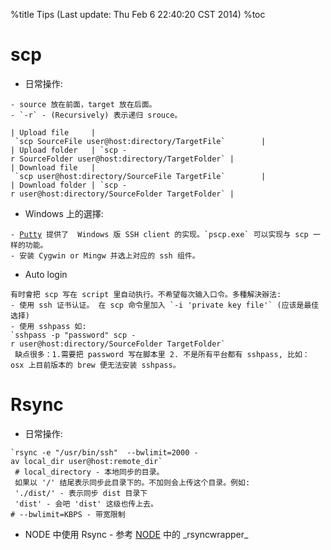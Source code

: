 %title Tips (Last update: Thu Feb  6 22:40:20 CST 2014)
%toc

= scp =
* 日常操作:<br>
 - source 放在前面，target 放在后面。
 - `-r` - (Recursively) 表示递归 srouce。

 | Upload file     | `scp SourceFile user@host:directory/TargetFile`        |
 | Upload folder   | `scp -r SourceFolder user@host:directory/TargetFolder` |
 | Download file   | `scp user@host:directory/SourceFile TargetFile`        |
 | Download folder | `scp -r user@host:directory/SourceFolder TargetFolder` |

* Windows 上的選擇:<br>
 - [[http://www.chiark.greenend.org.uk/~sgtatham/putty/|Putty]] 提供了  Windows 版 SSH client 的实现。`pscp.exe` 可以实现与 scp 一样的功能。
 - 安装 Cygwin or Mingw 并选上对应的 ssh 组件。
* Auto login <br>
 有时會把 scp 写在 script 里自动执行。不希望每次输入口令。多種解決辦法:
 - 使用 ssh 证书认证。 在 scp 命令里加入 `-i 'private key file'` (应该是最佳选择)
 - 使用 sshpass 如:
 `sshpass -p "password" scp -r user@host:directory/SourceFolder TargetFolder` <br>
 缺点很多：1.需要把 password 写在脚本里 2. 不是所有平台都有 sshpass, 比如：osx 上目前版本的 brew 便无法安装 sshpass。

= Rsync =
* 日常操作:<br>
 `rsync -e "/usr/bin/ssh"  --bwlimit=2000 -av local_dir user@host:remote_dir`<br>
 # local_directory - 本地同步的目录。 <br>
 如果以 '/' 结尾表示同步此目录下的。不加则会上传这个目录。例如:<br>
 './dist/' - 表示同步 dist 目录下<br>
 'dist' - 会吧 'dist' 这级也传上去。
 # --bwlimit=KBPS - 带宽限制
* NODE 中使用 Rsync - 参考 [[node|NODE]] 中的 _rsyncwrapper_

